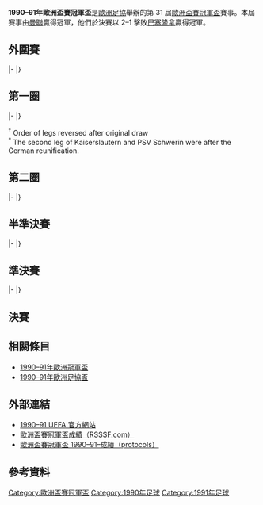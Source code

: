 {{NoteTA
|G1=football
|G2=uefa
}}
{{Infobox 國際足球賽事賽季
| tourney_name          = 歐洲盃賽冠軍盃
| year                  = 1990–91
| image                 = 
| size                  = 
| caption               = 
| edition               = 31
| defending_champ_other = {{flagicon|ITA}} [[桑普多利亞足球俱樂部|森多利亞]]
| dates                 = 1990年8月19日–1991年5月15日
| num_teams             = 33 隊
| associations          = 32
| champion_other        = {{flagicon|ENG}} [[曼徹斯特聯足球俱樂部|曼聯]]
| count                 = 1
| second_other          = {{flagicon|ESP}} [[巴塞羅那足球俱樂部|巴塞隆拿]]
| matches               = 63
| goals                 = 160
| attendance            = 
| top_scorer            = 
| player                = 
| prevseason            = [[1989–90年歐洲盃賽冠軍盃|1989–90]]
| nextseason            = [[1991–92年歐洲盃賽冠軍盃|1991–92]]
}}

'''1990–91年歐洲盃賽冠軍盃'''是[[歐洲足協|歐洲足協]]舉辦的第 31 屆[[歐洲盃賽冠軍盃|歐洲盃賽冠軍盃]]賽事。本屆賽事由[[曼徹斯特聯足球俱樂部|曼聯]]贏得冠軍，他們於決賽以 2–1 擊敗[[巴塞羅那足球俱樂部|巴塞隆拿]]贏得冠軍。

== 外圍賽 ==
{{TwoLegStart}}
|-
{{TwoLegResult|[[布雷流浪者足球俱樂部|布雷流浪]]|IRE|1–3|'''[[特拉布宗體育|特拉布宗]]'''|TUR|1–1|0–2}}
|}

== 第一圈 ==
{{TwoLegStart}}
|-
{{TwoLegResult|[[法馬古斯塔新薩拉米斯足球俱樂部|薩拉米斯]]|CYP|0–5|'''[[阿伯丁足球俱樂部|鴨巴甸]]'''|SCO|0–2|0–3}}
{{TwoLegResult|'''[[華沙萊吉亞足球俱樂部|歷基亞]]'''|POL|6–0|[[斯威夫特足球俱樂部|史域夫]]|LUX|3–0|3–0}}
{{TwoLegResult|'''[[奧林匹亞科斯足球俱樂部|奧林比亞高斯]]'''|GRE|5–1|[[法拿莫達利體育會|法拿莫達利]]|ALB|3–1|2–0|var2=1946}}
{{TwoLegResult|[[凱澤斯勞滕足球俱樂部|凱沙羅頓]]|FRG|1–2|'''[[桑普多利亞足球俱樂部|森多利亞]]'''|ITA|1–0|0–2}}
{{TwoLegResult|'''[[曼徹斯特聯足球俱樂部|曼聯]]'''|ENG|3–0|[[佩奇足球俱樂部|佩奇]]|HUN|2–0|1–0}}
{{TwoLegResult|'''[[雷克斯漢姆足球俱樂部|域斯咸]]'''|WAL|1–0|[[林比足球俱樂部|寧比]]|DEN|0–0|1–0}}
{{TwoLegResult|'''[[蒙彼利埃足球俱樂部|蒙彼利埃]]'''|FRA|1–0|[[PSV燕豪芬|PSV燕豪芬]]|NED|1–0|0–0}}
{{TwoLegResult|[[格倫杜蘭足球俱樂部|格倫杜蘭]]|NIR|1–6|'''[[布加勒斯特星足球俱樂部|布加勒斯特星隊]]'''|ROU|1–1|0–5}}
{{TwoLegResult|[[庫奧皮奧足球俱樂部|古比斯]]|FIN|2–6|'''[[基輔迪納摩足球俱樂部|基輔戴拿模]]'''|URS|2–2|0–4}}
{{TwoLegResult|[[斯利馬流浪者足球俱樂部|斯利馬流浪]]|MLT|1–4|'''[[杜克拉布拉格|杜克拉布拉格]]'''|CSK|1–2|0–2}}
{{TwoLegResult|'''[[弗拉姆足球俱樂部|弗雷姆]]'''|ISL|4–1|[[佐加頓斯IF|佐加頓斯]]|SWE|3–0|1–1}}
{{TwoLegResult|[[特拉布宗體育|特拉布宗]]|TUR|3–7|'''[[巴塞羅那足球俱樂部|巴塞隆拿]]'''|ESP|1–0|2–7}}
{{TwoLegResult|[[維京足球會|維京]]|NOR|0–5|'''[[列治皇家足球會|列治]]'''|BEL|0–2|0–3}}
{{TwoLegResult|'''[[艾馬多拉足球會|艾馬多拉]]'''|POR|1–1{{pso|4–3}}<sup>†</sup>|[[納沙泰爾足球俱樂部|納沙泰爾]]|SUI|1–1|1–1{{aet}}}}
{{TwoLegResult|[[斯維林足球會|PSV斯維林]]|DEU|0–2|'''[[奧地利維也納足球會|奧地利維也納]]'''|AUT|0–2|0–0}}
{{TwoLegResult|[[斯利文2000足球會|斯利文]]|BUL|1–8|'''[[尤文圖斯足球俱樂部|祖雲達斯]]'''|ITA|0–2|1–6|var1=1971}}
|}

<sup>†</sup> Order of legs reversed after original draw
<br />
<sup>*</sup> The second leg of Kaiserslautern and PSV Schwerin were after the German reunification.

== 第二圈 ==
{{TwoLegStart}}
|-
{{TwoLegResult|[[阿伯丁足球俱樂部|鴨巴甸]]|SCO|0–1|'''[[華沙萊吉亞足球俱樂部|歷基亞]]'''|POL|0–0|0–1}}
{{TwoLegResult|[[奧林匹亞科斯足球俱樂部|奧林比亞高斯]]|GRE|1–4|'''[[桑普多利亞足球俱樂部|森多利亞]]'''|ITA|0–1|1–3}}
{{TwoLegResult|'''[[曼徹斯特聯足球俱樂部|曼聯]]'''|ENG|5–0|[[雷克斯漢姆足球俱樂部|域斯咸]]|WAL|3–0|2–0}}
{{TwoLegResult|'''[[蒙彼利埃足球俱樂部|蒙彼利埃]]'''|FRA|8–0|[[布加勒斯特星足球俱樂部|布加勒斯特星隊]]|ROU|5–0|3–0}}
{{TwoLegResult|'''[[基輔迪納摩足球俱樂部|基輔戴拿模]]'''|URS|3–2|[[杜克拉布拉格|杜克拉布拉格]]|CSK|1–0|2–2}}
{{TwoLegResult|[[弗拉姆足球俱樂部|弗雷姆]]|ISL|1–5|'''[[巴塞羅那足球俱樂部|巴塞隆拿]]'''|ESP|1–2|0–3}}
{{TwoLegResult|'''[[列治皇家足球會|列治]]'''|BEL|2–1|[[艾馬多拉足球會|艾馬多拉]]|POR|2–0|0–1}}
{{TwoLegResult|[[奧地利維也納足球會|奧地利維也納]]|AUT|0–8|'''[[尤文圖斯足球俱樂部|祖雲達斯]]'''|ITA|0–4|0–4}}
|}

== 半準決賽 ==
{{TwoLegStart}}
|-
{{TwoLegResult|'''[[華沙萊吉亞足球俱樂部|歷基亞]]'''|POL|3–2|[[桑普多利亞足球俱樂部|森多利亞]]|ITA|1–0|2–2}}
{{TwoLegResult|'''[[曼徹斯特聯足球俱樂部|曼聯]]'''|ENG|3–1|[[蒙彼利埃足球俱樂部|蒙彼利埃]]|FRA|1–1|2–0}}
{{TwoLegResult|[[基輔迪納摩足球俱樂部|基輔戴拿模]]|URS|3–4|'''[[巴塞羅那足球俱樂部|巴塞隆拿]]'''|ESP|2–3|1–1}}
{{TwoLegResult|[[列治皇家足球會|列治]]|BEL|1–6|'''[[尤文圖斯足球俱樂部|祖雲達斯]]'''|ITA|1–3|0–3}}
|}

== 準決賽 ==
{{TwoLegStart}}
|-
{{TwoLegResult|[[華沙萊吉亞足球俱樂部|歷基亞]]|POL|2–4|'''[[曼徹斯特聯足球俱樂部|曼聯]]'''|ENG|1–3|1–1}}
{{TwoLegResult|'''[[巴塞羅那足球俱樂部|巴塞隆拿]]'''|ESP|3–2|[[尤文圖斯足球俱樂部|祖雲達斯]]|ITA|3–1|0–1}}
|}

== 決賽 ==
{{footballbox |
date=1991年5月15日 |
time=20:15 [[Central_European_Summer_Time|CEST]] |
team1=[[曼徹斯特聯足球俱樂部|曼聯]] {{flagicon|ENG}} |
score=2 – 1 |
report=[http://en.archive.uefa.com/competitions/ecwc/news/kind=8192/newsid=3454.html 報告]{{dead link|date=2018年2月 |bot=InternetArchiveBot |fix-attempted=yes }} |
team2={{flagicon|ESP}} [[巴塞羅那足球俱樂部|巴塞隆拿]] |
goals1 = [[馬克·曉士|曉士]] {{goal|67||74}} |
goals2 = [[罗纳德·科曼|朗奴·高文]] {{goal|79}} |
stadium=[[飛燕諾球場|飛燕諾球場]]，[[鹿特丹|鹿特丹]] |
attendance=43,500 |
referee=
}}

== 相關條目 ==
*[[1990–91年歐洲冠軍盃|1990–91年歐洲冠軍盃]]
*[[1990–91年歐洲足協盃|1990–91年歐洲足協盃]]

== 外部連結 ==
* [https://web.archive.org/web/20100503063443/http://en.archive.uefa.com/competitions/ecwc/history/season=1990/intro.html 1990–91 UEFA 官方網站]
* [http://www.rsssf.com/ec/ecomp.html 歐洲盃賽冠軍盃成績（RSSSF.com）]{{Wayback|url=http://www.rsssf.com/ec/ecomp.html |date=20180116045414 }}
* [https://web.archive.org/web/20131002120426/http://www.sharkscores.com/Cups/Default.aspx?id=375&season=1990%2F1991 歐洲盃賽冠軍盃 1990–91–成績（protocols）]

== 參考資料 ==
{{reflist|2}}

{{歐洲盃賽冠軍盃球季}}

[[Category:歐洲盃賽冠軍盃|Category:歐洲盃賽冠軍盃]]
[[Category:1990年足球|Category:1990年足球]]
[[Category:1991年足球|Category:1991年足球]]